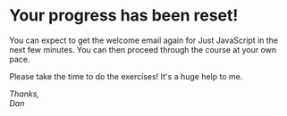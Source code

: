 # Your progress has been reset! 

You can expect to get the welcome email again for Just JavaScript in the next few minutes. You can then proceed through the course at your own pace.

Please take the time to do the exercises! It's a huge help to me.
<br/>

_Thanks,_  
_Dan_
